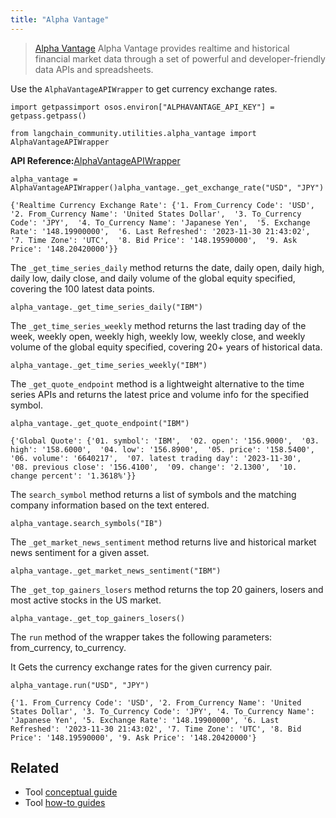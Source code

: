 ```yaml
---
title: "Alpha Vantage"
---
```


> [Alpha Vantage](https://www.alphavantage.co) Alpha Vantage provides realtime and historical financial market data through a set of powerful and developer-friendly data APIs and spreadsheets.

Use the `AlphaVantageAPIWrapper` to get currency exchange rates.

```
import getpassimport osos.environ["ALPHAVANTAGE_API_KEY"] = getpass.getpass()
```

```
from langchain_community.utilities.alpha_vantage import AlphaVantageAPIWrapper
```

**API Reference:**[AlphaVantageAPIWrapper](https://python.langchain.com/api_reference/community/utilities/langchain_community.utilities.alpha_vantage.AlphaVantageAPIWrapper.html)

```
alpha_vantage = AlphaVantageAPIWrapper()alpha_vantage._get_exchange_rate("USD", "JPY")
```

```
{'Realtime Currency Exchange Rate': {'1. From_Currency Code': 'USD',  '2. From_Currency Name': 'United States Dollar',  '3. To_Currency Code': 'JPY',  '4. To_Currency Name': 'Japanese Yen',  '5. Exchange Rate': '148.19900000',  '6. Last Refreshed': '2023-11-30 21:43:02',  '7. Time Zone': 'UTC',  '8. Bid Price': '148.19590000',  '9. Ask Price': '148.20420000'}}
```

The `_get_time_series_daily` method returns the date, daily open, daily high, daily low, daily close, and daily volume of the global equity specified, covering the 100 latest data points.

```
alpha_vantage._get_time_series_daily("IBM")
```

The `_get_time_series_weekly` method returns the last trading day of the week, weekly open, weekly high, weekly low, weekly close, and weekly volume of the global equity specified, covering 20+ years of historical data.

```
alpha_vantage._get_time_series_weekly("IBM")
```

The `_get_quote_endpoint` method is a lightweight alternative to the time series APIs and returns the latest price and volume info for the specified symbol.

```
alpha_vantage._get_quote_endpoint("IBM")
```

```
{'Global Quote': {'01. symbol': 'IBM',  '02. open': '156.9000',  '03. high': '158.6000',  '04. low': '156.8900',  '05. price': '158.5400',  '06. volume': '6640217',  '07. latest trading day': '2023-11-30',  '08. previous close': '156.4100',  '09. change': '2.1300',  '10. change percent': '1.3618%'}}
```

The `search_symbol` method returns a list of symbols and the matching company information based on the text entered.

```
alpha_vantage.search_symbols("IB")
```

The `_get_market_news_sentiment` method returns live and historical market news sentiment for a given asset.

```
alpha_vantage._get_market_news_sentiment("IBM")
```

The `_get_top_gainers_losers` method returns the top 20 gainers, losers and most active stocks in the US market.

```
alpha_vantage._get_top_gainers_losers()
```

The `run` method of the wrapper takes the following parameters: from\_currency, to\_currency.

It Gets the currency exchange rates for the given currency pair.

```
alpha_vantage.run("USD", "JPY")
```

```
{'1. From_Currency Code': 'USD', '2. From_Currency Name': 'United States Dollar', '3. To_Currency Code': 'JPY', '4. To_Currency Name': 'Japanese Yen', '5. Exchange Rate': '148.19900000', '6. Last Refreshed': '2023-11-30 21:43:02', '7. Time Zone': 'UTC', '8. Bid Price': '148.19590000', '9. Ask Price': '148.20420000'}
```

## Related

* Tool [conceptual guide](/oss/concepts/tools)
* Tool [how-to guides](/oss/how_to/#tools)
